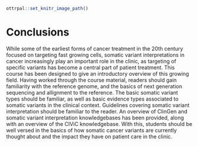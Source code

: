 ```r
ottrpal::set_knitr_image_path()
```

# Conclusions

While some of the earliest forms of cancer treatment in the 20th century focused on targeting fast growing cells, somatic variant interpretations in cancer increasingly play an important role in the clinic, as targeting of specific variants has become a central part of patient treatment. This course has been designed to give an introductory overview of this growing field. Having worked through the course material, readers should gain familiarity with the reference genome, and the basics of next generation sequencing and allignment to the reference. The basic somatic variant types should be familiar, as well as basic evidence types associated to somatic variants in the clinical context. Guidelines covering somatic variant interpretation should be familiar to the reader. An overview of ClinGen and somatic variant interpretation knowledgebases has been provided, along with an overview of the CIViC knowledgebase. With this, students should be well versed in the basics of how somatic cancer variants are currently thought about and the impact they have on patient care in the clinic.  

